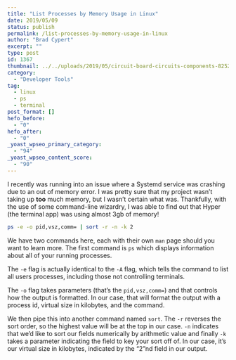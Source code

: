 ```yaml
---
title: "List Processes by Memory Usage in Linux"
date: 2019/05/09
status: publish
permalink: /list-processes-by-memory-usage-in-linux
author: "Brad Cypert"
excerpt: ""
type: post
id: 1367
thumbnail: ../../uploads/2019/05/circuit-board-circuits-components-825258.jpg
category:
  - "Developer Tools"
tag:
  - linux
  - ps
  - terminal
post_format: []
hefo_before:
  - "0"
hefo_after:
  - "0"
_yoast_wpseo_primary_category:
  - "94"
_yoast_wpseo_content_score:
  - "90"
---
```


I recently was running into an issue where a Systemd service was crashing due to an out of memory error. I was pretty sure that my project wasn’t taking up **too** much memory, but I wasn’t certain what was. Thankfully, with the use of some command-line wizardry, I was able to find out that Hyper (the terminal app) was using almost 3gb of memory!

```bash
ps -e -o pid,vsz,comm= | sort -r -n -k 2
```

We have two commands here, each with their own `man` page should you want to learn more. The first command is `ps` which displays information about all of your running processes.

The `-e` flag is actually identical to the `-A` flag, which tells the command to list all users processes, including those not controlling terminals.

The `-o` flag takes parameters (that’s the `pid,vsz,comm=`) and that controls how the output is formatted. In our case, that will format the output with a process id, virtual size in kilobytes, and the command.

We then pipe this into another command named `sort`. The `-r` reverses the sort
order, so the highest value will be at the top in our case. `-n` indicates that
we’d like to sort our fields numerically by arithmetic value and finally `-k`
takes a parameter indicating the field to key your sort off of. In our case,
it’s our virtual size in kilobytes, indicated by the “2”nd field in our output.
